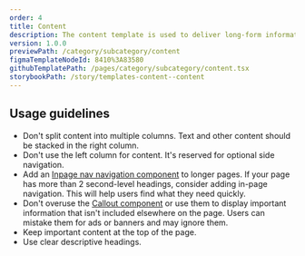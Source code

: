 ```yaml
---
order: 4
title: Content
description: The content template is used to deliver long-form informational content.
version: 1.0.0
previewPath: /category/subcategory/content
figmaTemplateNodeId: 8410%3A83580
githubTemplatePath: /pages/category/subcategory/content.tsx
storybookPath: /story/templates-content--content
---
```


## Usage guidelines

- Don't split content into multiple columns. Text and other content should be stacked in the right column.
- Don't use the left column for content. It's reserved for optional side navigation.
- Add an [Inpage nav navigation component](/components/inpage-nav) to longer pages. If your page has more than 2 second-level headings, consider adding in-page navigation. This will help users find what they need quickly.
- Don't overuse the [Callout component](/components/callout) or use them to display important information that isn't included elsewhere on the page. Users can mistake them for ads or banners and may ignore them.
- Keep important content at the top of the page.
- Use clear descriptive headings.
